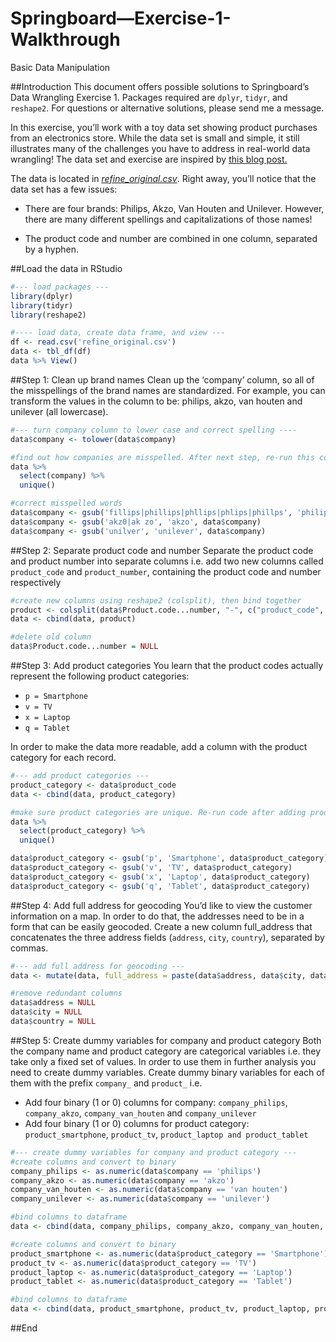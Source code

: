 # Springboard---Exercise-1-Walkthrough
Basic Data Manipulation

##Introduction
This document offers possible solutions to Springboard's Data Wrangling Exercise 1. Packages required are `dplyr`, `tidyr`, and `reshape2`. For questions or alternative solutions, please send me a message.

In this exercise, you'll work with a toy data set showing product purchases from an electronics store. While the data set is small and simple, it still illustrates many of the challenges you have to address in real-world data wrangling! The data set and exercise are inspired by [this blog post.](http://d3-media.blogspot.nl/2013/11/how-to-refine-your-data.html)

The data is located in [_refine_original.csv_](https://github.com/ryanhakim/Springboard---Exercise-1-Walkthrough/blob/master/refine_original.csv). Right away, you'll notice that the data set has a few issues:

- There are four brands: Philips, Akzo, Van Houten and Unilever. However, there are many different spellings and capitalizations of those names!

- The product code and number are combined in one column, separated by a hyphen.


##Load the data in RStudio

```r
#--- load packages ---
library(dplyr)
library(tidyr)
library(reshape2)

#---- load data, create data frame, and view ---
df <- read.csv('refine_original.csv')
data <- tbl_df(df)
data %>% View()
```

##Step 1: Clean up brand names
Clean up the 'company' column, so all of the misspellings of the brand names are standardized. For example, you can transform the values in the column to be: philips, akzo, van houten and unilever (all lowercase).

```r
#--- turn company column to lower case and correct spelling ----
data$company <- tolower(data$company)

#find out how companies are misspelled. After next step, re-run this code to make sure all companies are unique
data %>% 
  select(company) %>% 
  unique()

#correct misspelled words
data$company <- gsub('fillips|phillips|phllips|phlips|phillps', 'philips', data$company)
data$company <- gsub('akz0|ak zo', 'akzo', data$company)
data$company <- gsub('unilver', 'unilever', data$company)
```

##Step 2: Separate product code and number
Separate the product code and product number into separate columns i.e. add two new columns called `product_code` and `product_number`, containing the product code and number respectively

```r
#create new columns using reshape2 (colsplit), then bind together
product <- colsplit(data$Product.code...number, "-", c("product_code", "product_number"))
data <- cbind(data, product)

#delete old column
data$Product.code...number = NULL
```

##Step 3: Add product categories
You learn that the product codes actually represent the following product categories:

- `p = Smartphone`
- `v = TV`
- `x = Laptop`
- `q = Tablet`

In order to make the data more readable, add a column with the product category for each record.

```r
#--- add product categories ---
product_category <- data$product_code
data <- cbind(data, product_category)

#make sure product categories are unique. Re-run code after adding product categories
data %>% 
  select(product_category) %>% 
  unique()

data$product_category <- gsub('p', 'Smartphone', data$product_category)
data$product_category <- gsub('v', 'TV', data$product_category)
data$product_category <- gsub('x', 'Laptop', data$product_category)
data$product_category <- gsub('q', 'Tablet', data$product_category)
```

##Step 4: Add full address for geocoding
You'd like to view the customer information on a map. In order to do that, the addresses need to be in a form that can be easily geocoded. Create a new column full_address that concatenates the three address fields (`address`, `city`, `country`), separated by commas.

```r
#--- add full address for geocoding ---
data <- mutate(data, full_address = paste(data$address, data$city, data$country, sep = ','))

#remove redundant columns
data$address = NULL
data$city = NULL
data$country = NULL
```

##Step 5: Create dummy variables for company and product category
Both the company name and product category are categorical variables i.e. they take only a fixed set of values. In order to use them in further analysis you need to create dummy variables. Create dummy binary variables for each of them with the prefix `company_` and `product_` i.e.

- Add four binary (1 or 0) columns for company: `company_philips`, `company_akzo`, `company_van_houten` and `company_unilever`
- Add four binary (1 or 0) columns for product category: `product_smartphone`, `product_tv`, `product_laptop and product_tablet`

```r
#--- create dummy variables for company and product category ---
#create columns and convert to binary
company_philips <- as.numeric(data$company == 'philips')
company_akzo <- as.numeric(data$company == 'akzo')
company_van_houten <- as.numeric(data$company == 'van houten')
company_unilever <- as.numeric(data$company == 'unilever')

#bind columns to dataframe
data <- cbind(data, company_philips, company_akzo, company_van_houten, company_unilever)

#create columns and convert to binary
product_smartphone <- as.numeric(data$product_category == 'Smartphone')
product_tv <- as.numeric(data$product_category == 'TV')
product_laptop <- as.numeric(data$product_category == 'Laptop')
product_tablet <- as.numeric(data$product_category == 'Tablet')

#bind columns to dataframe
data <- cbind(data, product_smartphone, product_tv, product_laptop, product_tablet)
```
##End
